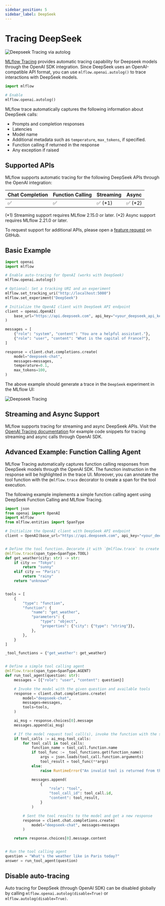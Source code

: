 ```yaml
---
sidebar_position: 5
sidebar_label: DeepSeek
---
```



# Tracing DeepSeek

![Deepseek Tracing via autolog](/images/llms/deepseek/deepseek-tracing-agent.png)


[MLflow Tracing](../) provides automatic tracing capability for Deepseek models through the OpenAI SDK integration. Since DeepSeek uses an OpenAI-compatible API format, you can use `mlflow.openai.autolog()` to trace interactions with DeepSeek models.

```python
import mlflow

# Enable
mlflow.openai.autolog()
```

MLflow trace automatically captures the following information about DeepSeek calls:
- Prompts and completion responses
- Latencies
- Model name
- Additional metadata such as `temperature`, `max_tokens`, if specified.
- Function calling if returned in the response
- Any exception if raised


## Supported APIs

MLflow supports automatic tracing for the following DeepSeek APIs through the OpenAI integration:

| Chat Completion | Function Calling | Streaming | Async |
|-----------------|------------------|-----------|-------|
| ✅              | ✅               | ✅ (*1)   | ✅ (*2)|

(*1) Streaming support requires MLflow 2.15.0 or later.
(*2) Async support requires MLflow 2.21.0 or later.

To request support for additional APIs, please open a [feature request](https://github.com/mlflow/mlflow/issues/new?assignees=&labels=enhancement&projects=&template=feature_request.yaml) on GitHub.

## Basic Example

```python
import openai
import mlflow

# Enable auto-tracing for OpenAI (works with DeepSeek)
mlflow.openai.autolog()

# Optional: Set a tracking URI and an experiment
mlflow.set_tracking_uri("http://localhost:5000")
mlflow.set_experiment("DeepSeek")

# Initialize the OpenAI client with DeepSeek API endpoint
client = openai.OpenAI(
    base_url="https://api.deepseek.com", api_key="<your_deepseek_api_key>"
)

messages = [
    {"role": "system", "content": "You are a helpful assistant."},
    {"role": "user", "content": "What is the capital of France?"},
]

response = client.chat.completions.create(
    model="deepseek-chat",
    messages=messages,
    temperature=0.1,
    max_tokens=100,
)
```

The above example should generate a trace in the `DeepSeek` experiment in the MLflow UI:

![Deepseek Tracing](/images/llms/deepseek/deepseek-tracing.png)

## Streaming and Async Support

MLflow supports tracing for streaming and async DeepSeek APIs. Visit the [OpenAI Tracing documentation](../openai) for example code snippets for tracing streaming and async calls through OpenAI SDK.

## Advanced Example: Function Calling Agent

MLflow Tracing automatically captures function calling responses from DeepSeek models through the OpenAI SDK. The function instruction in the response will be highlighted in the trace UI. Moreover, you can annotate the tool function with the `@mlflow.trace` decorator to create a span for the tool execution.

The following example implements a simple function calling agent using DeepSeek Function Calling and MLflow Tracing.

```python
import json
from openai import OpenAI
import mlflow
from mlflow.entities import SpanType

# Initialize the OpenAI client with DeepSeek API endpoint
client = OpenAI(base_url="https://api.deepseek.com", api_key="<your_deepseek_api_key>")


# Define the tool function. Decorate it with `@mlflow.trace` to create a span for its execution.
@mlflow.trace(span_type=SpanType.TOOL)
def get_weather(city: str) -> str:
    if city == "Tokyo":
        return "sunny"
    elif city == "Paris":
        return "rainy"
    return "unknown"


tools = [
    {
        "type": "function",
        "function": {
            "name": "get_weather",
            "parameters": {
                "type": "object",
                "properties": {"city": {"type": "string"}},
            },
        },
    }
]

_tool_functions = {"get_weather": get_weather}


# Define a simple tool calling agent
@mlflow.trace(span_type=SpanType.AGENT)
def run_tool_agent(question: str):
    messages = [{"role": "user", "content": question}]

    # Invoke the model with the given question and available tools
    response = client.chat.completions.create(
        model="deepseek-chat",
        messages=messages,
        tools=tools,
    )

    ai_msg = response.choices[0].message
    messages.append(ai_msg)

    # If the model request tool call(s), invoke the function with the specified arguments
    if tool_calls := ai_msg.tool_calls:
        for tool_call in tool_calls:
            function_name = tool_call.function.name
            if tool_func := _tool_functions.get(function_name):
                args = json.loads(tool_call.function.arguments)
                tool_result = tool_func(**args)
            else:
                raise RuntimeError("An invalid tool is returned from the assistant!")

            messages.append(
                {
                    "role": "tool",
                    "tool_call_id": tool_call.id,
                    "content": tool_result,
                }
            )

        # Sent the tool results to the model and get a new response
        response = client.chat.completions.create(
            model="deepseek-chat", messages=messages
        )

    return response.choices[0].message.content


# Run the tool calling agent
question = "What's the weather like in Paris today?"
answer = run_tool_agent(question)
```

## Disable auto-tracing

Auto tracing for DeepSeek (through OpenAI SDK) can be disabled globally by calling `mlflow.openai.autolog(disable=True)` or `mlflow.autolog(disable=True)`.